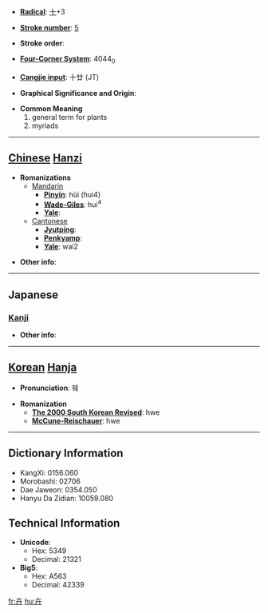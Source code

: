 * '''[[Wiktionary:Chinese radical index| Radical]]''': [[Wiktionary:Chinese radical index 十|十]]+3

* '''[[Wiktionary:Chinese total strokes index|Stroke number]]''': [[Wiktionary:Chinese total strokes index 5|5]]

* '''Stroke order''': 

* '''[[Wiktionary:Chinese four corner index|Four-Corner System]]''': 4044<sub>0</sub>

* '''[[Wiktionary:Chinese Cangjie index|Cangjie input]]''': 十廿 (JT)

* '''Graphical Significance and Origin''': 

* '''Common Meaning'''
*#general term for plants
*# myriads


----

== [[Chinese]] [[Hanzi]] ==

* '''Romanizations'''
** [[Mandarin]]
*** '''[[Pinyin]]''': hùi (hui4)
*** '''[[Wade-Giles]]''': hui<sup>4</sup>
*** '''[[Yale]]''': 
**[[Cantonese]]
***'''[[Jyutping]]''':
***'''[[Penkyamp]]''': 
***'''[[Yale]]''': wai2

* '''Other info''': 

----

==Japanese==
===[[Kanji]]===
{{kanji|on readings=[[き]] (ki)|kun readings=[[くさ]] (kusa)}}

* '''Other info''':  

----

== [[Korean]] [[Hanja]] ==

* '''Pronunciation''': 훼

* '''Romanization'''
** '''[[The 2000 South Korean Revised Romanization|The 2000 South Korean Revised]]''': hwe
** '''[[McCune-Reischauer]]''': hwe

----

== Dictionary Information ==

* KangXi: 0156.060
* Morobashi: 02706
* Dae Jaweon: 0354.050
* Hanyu Da Zidian: 10059.080

== Technical Information ==

* '''Unicode''':
** Hex: 5349
** Decimal: 21321
* '''Big5''':
** Hex: A563
** Decimal: 42339

[[fr:卉]]
[[hu:卉]]